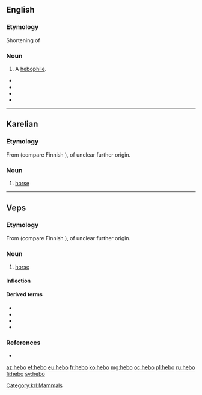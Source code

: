 ==English==

===Etymology===
Shortening of {{m|en|hebophile}}

===Noun===
{{en-noun}}

# {{label|en|informal|very rare|countable}} A [[hebophile]].
* {{quote-newsgroup|date=4 February 2000|author=meg|title=Molester faces prison time for taking nude photos |url=https://groups.google.com/forum/#!search/"hebo"$20child/alt.prisons/JCee2ubxEH4/ZWv2znsJ6joJ|newsgroup= alt.prisons|passage= the term "molester" was to generically point out this is a sick f_ck who, more than likely was having sex with a CHILD, regardless of pedo v. '''hebo'''.}}
* {{quote-newsgroup|date=3 July 2000|author=snafulife|title=[ethics] cyberdreams moo mud policy |url=https://groups.google.com/forum/#!search/"hebo"$20pedophile/rec.games.mud.admin/dp71p-HMsok/dz6wFZtGFOgJ|newsgroup=rec.games.mud.admin|passage=I used the unabridged dic I have often used, and couldn't find a heb, hebe, '''hebo''', or heb* prefix in the english language.}}
* {{quote-newsgroup|date=20 November 2009|author=Ste|title=Re: Does the punishment fit the crime for child porn? |url=https://groups.google.com/forum/#!search/"hebo"$20child/uk.legal/Sz1HkOpglus/T_BUaCzOZYQJ|newsgroup= uk.legal|passage= This is why, in most cases, the use of 'Pedo', by those who think as you do, is totally ridiculous. It should be '''Hebo'''.}}
* {{quote-newsgroup|date=16 August 2016|author=Patrick|title=Re: Oh no! - say it isn't so |url=https://groups.google.com/forum/#!search/"hebo"$20pedo/alt.recovery.catholicism/mo1uVwEIdcs/dyJ705nlp8AJ|newsgroup=alt.recovery.catholicism|passage=And it was people like you who felt compelled to explain the differences between pedo's, '''hebo's''', and ebo's.}}

----

==Karelian==

===Etymology===
From {{inh|krl|fiu-fin-pro|*hepoi}} (compare Finnish {{m|fi|hepo}}), of unclear further origin.

===Noun===
{{krl-noun|hevon|hebuo}}

# [[horse]]

[[Category:krl:Mammals]]

----

==Veps==

===Etymology===
From {{inh|vep|fiu-fin-pro|*hepoi}} (compare Finnish {{m|fi|hepo}}), of unclear further origin.

===Noun===
{{vep-noun}}

# [[horse]]

====Inflection====
{{vep-decl-stems|hebo||n|d|id}}

====Derived terms====
* {{l|vep|hebokogo}}
* {{l|vep|hebopaimen}}
* {{l|vep|hebonharj}}
* {{l|vep|hebonkeng}}

===References===
* {{R:vep:UVVV|конь|лошадь}}

{{catlangcode|vep|Equids}}

[[az:hebo]]
[[et:hebo]]
[[eu:hebo]]
[[fr:hebo]]
[[ko:hebo]]
[[mg:hebo]]
[[oc:hebo]]
[[pl:hebo]]
[[ru:hebo]]
[[fi:hebo]]
[[sv:hebo]]